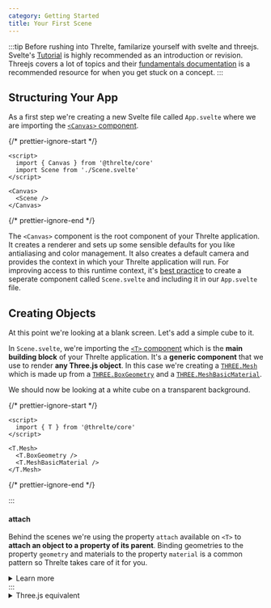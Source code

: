 ```yaml
---
category: Getting Started
title: Your First Scene
---
```



:::tip
Before rushing into Threlte, familarize yourself with svelte and threejs. Svelte's [Tutorial](https://svelte.dev/tutorial) is highly recommended as an introduction or revision. Threejs covers a lot of topics and their [fundamentals documentation](https://threejs.org/manual/#en/fundamentals) is a recommended resource for when you get stuck on a concept.
:::

## Structuring Your App

As a first step we're creating a new Svelte file called `App.svelte` where we are importing the [`<Canvas>` component](/docs/reference/core/canvas).

{/* prettier-ignore-start */}
```svelte title="App.svelte"
<script>
  import { Canvas } from '@threlte/core'
  import Scene from './Scene.svelte'
</script>

<Canvas>
  <Scene />
</Canvas>
```
{/* prettier-ignore-end */}

The `<Canvas>` component is the root component of your Threlte application. It creates a
renderer and sets up some sensible defaults for you like antialiasing and color management.
It also creates a default camera and provides the context in which your Threlte application
will run. For improving access to this runtime context, it's <a href="/docs/learn/basics/app-structure">best practice</a>
to create a seperate component called `Scene.svelte` and including it in our `App.svelte` file.

## Creating Objects

At this point we're looking at a blank screen. Let's add a simple cube to it.

In `Scene.svelte`, we're importing the [`<T>` component](/docs/reference/core/t) which is
the **main building block** of your Threlte application. It's a **generic
component** that we use to render **any Three.js object**. In this case we're creating a
[`THREE.Mesh`](https://threejs.org/docs/index.html#api/en/objects/Mesh) which is made up from
a [`THREE.BoxGeometry`](https://threejs.org/docs/index.html#api/en/geometries/BoxGeometry) and
a [`THREE.MeshBasicMaterial`](https://threejs.org/docs/index.html#api/en/materials/MeshBasicMaterial).

We should now be looking at a white cube on a transparent background.

{/* prettier-ignore-start */}
```svelte title="Scene.svelte" {1-8}+
<script>
  import { T } from '@threlte/core'
</script>

<T.Mesh>
  <T.BoxGeometry />
  <T.MeshBasicMaterial />
</T.Mesh>
```
{/* prettier-ignore-end */}

<Example path="first-scene/step-1" hideCode />

:::

#### attach

Behind the scenes we're using the property `attach` available on `<T>` to **attach an object to a property of
its parent**. Binding geometries to the property `geometry` and materials to the property `material` is a common
pattern so Threlte takes care of it for you.

  <details>
	<summary>
      Learn more
    </summary>

    We're using the property `attach` available on `<T>` to
    **attach an object to a property of its parent**. In our case we're **attaching** the underlying Three.js
    object of `<T.BoxGeometry>` to the property `geometry` of the `<T.Mesh>` component. We're also attaching
    the underlying Three.js object of `<T.MeshBasicMaterial>` to the property `material` of the `<T.Mesh>` component.

    {/* prettier-ignore-start */}
    ```svelte title="Scene.svelte"
    <script>
      import { T } from '@threlte/core'
    </script>

    <T.Mesh>
      <T.BoxGeometry attach="geometry" />
      <T.MeshBasicMaterial attach="material" />
    </T.Mesh>
    ```
    {/* prettier-ignore-end */}

    Binding geometries to the property `geometry` and materials to the property `material` is a common
    pattern so Threlte will take care of it. It checks for the properties `isMaterial` and `isGeometry` on
    the underlying Three.js object and attaches it to the correct property.

  </details>
:::

<details>
	<summary>
		Three.js equivalent
	</summary>
  ```ts
  // creating the objects
  const geometry = new THREE.BoxGeometry()
  const material = new THREE.MeshBasicMaterial()
  const mesh = new THREE.Mesh()

// "attaching" the objects
mesh.geometry = geometry
mesh.material = material

````
</details>

## Modifying Objects


That cube is still a bit boring. Let's add some color to it, and make it a bit bigger! We also want to move it up a little to highlight it. We can do this by passing props to the
`<T>` component.

{/* prettier-ignore-start */}
```svelte title="Scene.svelte" {5-7}m
<script>
import { T } from '@threlte/core'
</script>

<T.Mesh position.y={1}>
<T.BoxGeometry args={[1, 2, 1]} />
<T.MeshBasicMaterial color="hotpink" />
</T.Mesh>
````

{/* prettier-ignore-end */}

<Example path="first-scene/step-2" hideCode />

Threlte automatically generates props for `<T>` based on the underlying Three.js object. This means you can easily guess most `<T>` props
based on the <a href="https://threejs.org/docs/index.html#manual/en/introduction/Creating-a-scene">Three.js docs</a> for the class you are using.

<details>
  <summary>
    Three.js equivalent
  </summary>

```ts
const mesh = new THREE.Mesh()
const geometry = new THREE.BoxGeometry(1, 2, 1)
const material = new THREE.MeshBasicMaterial()
mesh.position.y = 1
material.color.set('hotpink')
```

</details>

The special **args** prop we use in `<T.BoxGeometry>` corresponds to the
object's constructor arguments. Props interpreted from the underlying Three.js
object are called **auto props**, like `color` in our `<T.MeshBasicMaterial>`.
Leveraging Threlte's **Pierced Props** you can directly assigned to attributes
of props like `position.y` in our `<T.Mesh>`.

<details>
	<summary>
		Learn more
	</summary>
	#### `args`

    In Three.js objects are classes that are instantiated. These classes can
    receive one-time constructor arguments (`new THREE.SphereGeometry(1, 32)`). In
    Threlte, constructor arguments are always passed as an array via the prop
    `args`. If `args` change later on, the object must naturally get reconstructed
    from scratch!

    #### Auto Props

    For all other props, Threlte tries to automatically interpret props passed to `<T>` component.

    **Step 1.** *Find Properties* - First, Threlte will try to find the **property
    on the underlying Three.js object** based on the **name of the prop**. In our
    example, [`color` is a property of
    `THREE.MeshBasicMaterial`](https://threejs.org/docs/index.html#api/en/materials/MeshBasicMaterial.color).

    **Step 2.** *Try `set` Methods* - Next, Threlte will look for a `set` method
    on that property and use it to set the new value. In our example it will call
    `material.color.set('hotpink')` to set the color of our material.

    **Step 3.** *Try setting the property directly* - If there's no `set` method,
    it will try to set the property directly. In our example, this equated to
    `mesh.position.y = 1`.

    **Step 4.** *Check for array values* - When setting a property that accepts
    more than one value (such as a `THREE.Vector3`: `vec3.set(1, 2, 3)`), we can
    pass an array as a prop.

    **Step 5.** *Keep the prop type constant for the lifetime of the component* -
    If the prop value changes, Threlte will try to set the property again. If the
    type of the prop value changes, Threlte won't be able to reliably do that. For
    instance the type of the value of a variable that is used as a prop should not
    change from a single number to an array of numbers.

    #### Pierced Props

    Because the property `position` of our `THREE.Mesh` is a `THREE.Vector3`, it
    also has `x`, `y` and `z` properties which we can set directly via
    dot-notation, we call this **Pierced Props**.

</details>

:::tip[Primitive Values]
From a performance perspective, it's often better to use pierced props because
[primitive](https://developer.mozilla.org/en-US/docs/Glossary/Primitive) prop values can safely be
compared for equality. This means that if the value of a prop doesn't change, Threlte will skip
any updates to the underlying Three.js object.
:::

:::caution[Constant prop types]
The type of an inferred prop (or "auto prop") must be constant. This means that the type of a prop
must not change for the lifetime of the component. For instance you can't use a variable as a prop
that is an array of numbers and then later on change the value of that variable to a single
number. This is considered a type change and therefore not allowed.
:::

## Pointing the Camera

We're still staring at the side of a cube, let's add a camera and offset it from the center:

{/* prettier-ignore-start */}
```svelte title="Scene.svelte" {5-11}+
<script>
  import { T } from '@threlte/core'
</script>

<T.PerspectiveCamera
  makeDefault
  position={[10, 10, 10]}
  oncreate={(ref) => {
    ref.lookAt(0, 1, 0)
  }}
/>

<T.Mesh position.y={1}>
  <T.BoxGeometry args={[1, 2, 1]} />
  <T.MeshBasicMaterial color="hotpink" />
</T.Mesh>
```
{/* prettier-ignore-end */}

<Example path="first-scene/step-3" hideCode />

We're again using the `<T>` component to create a [`THREE.PerspectiveCamera`](https://threejs.org/docs/index.html#api/en/cameras/PerspectiveCamera).
We're also passing a `makeDefault` prop which will make this camera the default camera of our application.
The renderer now uses this camera to render our scene.

:::

#### Events

Threlte supports listening to certain <a href="/docs/reference/core/t#events">events on `<T/>` components</a>. Here, we use the `create`
event to get a reference to the underlying Three.js object as soon as it's created and use the method `lookAt` to look at the cube.

:::

## Enabling Interactivity

Let's say we want to scale our cube as soon as we hover over it. We first have to import the
[plugin](/docs/learn/advanced/plugins) [`interactivity`](/docs/reference/extras/interactivity) from
[`@threlte/extras`](/docs/reference/extras/getting-started) and invoke it in our Scene.svelte file;
We can now add interaction event listeners to our `<T>` components. We will add `pointerenter` and
`pointerleave` event listeners to our cube. In the event handlers we'll update the value of a Svelte spring store
and apply the stores value to the property `scale` of the component `<T.Mesh>`.

{/* prettier-ignore-start */}
```svelte title="Scene.svelte" {3-4,6-7,20-22}+
<script>
  import { T } from '@threlte/core'
  import { interactivity } from '@threlte/extras'
  import { spring } from 'svelte/motion'

  interactivity()
  const scale = spring(1)
</script>

<T.PerspectiveCamera
  makeDefault
  position={[10, 10, 10]}
  oncreate={(ref) => {
    ref.lookAt(0, 1, 0)
  }}
/>

<T.Mesh
  position.y={1}
  scale={$scale}
  onpointerenter={() => scale.set(1.5)}
  onpointerleave={() => scale.set(1)}
>
  <T.BoxGeometry args={[1, 2, 1]} />
  <T.MeshBasicMaterial color="hotpink" />
</T.Mesh>
```
{/* prettier-ignore-end */}

<Example path="first-scene/step-4" hideCode />

:::note[Automatic Vector & Scalar Detection]
You might have noticed that we're only passing a single number to the prop `scale` on `<T.Mesh>`. Threlte automatically
figures out whether you are passing an array or a number and uses the appropriate underlying Three.js method.

  <details>
    <summary>
      Learn more
    </summary>
    The component `<T>` will first look for a property `setScalar` on	the underlying Three.js object and use that method if
    only a single number is passed. This is equivalent to calling `scale.setScalar($scale)`.
  </details>
:::

:::tip[Realtime Variables]
When working with realtime apps where variables e.g. position and rotation change constantly, an
easy way observe the values is with [live
expressions](https://developer.chrome.com/docs/devtools/console/live-expressions/).
:::

## Adding Animation

Let's add some motion to our cube. We will use Threlte's [`useTask`](/docs/reference/core/use-task) hook to tap
into Threlte's **unified frame loop** and run a function on every frame. We again use a Pierced Prop to let the
cube rotate around its y-axis.

{/* prettier-ignore-start */}
```svelte title="Scene.svelte" {2}m {9-12,24}+
<script>
  import { T, useTask } from '@threlte/core'
  import { interactivity } from '@threlte/extras'
  import { spring } from 'svelte/motion'

  interactivity()
  const scale = spring(1)

  let rotation = 0
  useTask((delta) => {
    rotation += delta
  })
</script>

<T.PerspectiveCamera
  makeDefault
  position={[10, 10, 10]}
  oncreate={(ref) => {
    ref.lookAt(0, 1, 0)
  }}
/>

<T.Mesh
  rotation.y={rotation}
  position.y={1}
  scale={$scale}
  onpointerenter={() => scale.set(1.5)}
  onpointerleave={() => scale.set(1)}
>
  <T.BoxGeometry args={[1, 2, 1]} />
  <T.MeshBasicMaterial color="hotpink" />
</T.Mesh>
```
{/* prettier-ignore-end */}

<Example path="first-scene/step-5" hideCode />

`useTask` registers a callback that will be invoked on every frame. The callback receives the time delta since the last frame as an argument. We use
the delta to update the rotation
[independent of the frame rate](https://developer.mozilla.org/en-US/docs/Web/API/window/requestAnimationFrame)
– the cube will rotate at the same speed regardless of the frame rate.

## Adjusting the Lighting

We're almost done. Let's add some shading to our cube and a light source. We'll use a
`THREE.MeshStandardMaterial` on our cube and a `THREE.DirectionalLight` to illuminate our scene.

{/* prettier-ignore-start */}
```svelte title="Scene.svelte" {32}m {22}+
<script>
  import { T, useTask } from '@threlte/core'
  import { interactivity } from '@threlte/extras'
  import { spring } from 'svelte/motion'

  interactivity()
  const scale = spring(1)
  let rotation = 0
  useTask((delta) => {
    rotation += delta
  })
</script>

<T.PerspectiveCamera
  makeDefault
  position={[10, 10, 10]}
  oncreate={(ref) => {
    ref.lookAt(0, 1, 0)
  }}
/>

<T.DirectionalLight position={[0, 10, 10]} />

<T.Mesh
  rotation.y={rotation}
  position.y={1}
  scale={$scale}
  onpointerenter={() => scale.set(1.5)}
  onpointerleave={() => scale.set(1)}
>
  <T.BoxGeometry args={[1, 2, 1]} />
  <T.MeshStandardMaterial color="hotpink" />
</T.Mesh>
```
{/* prettier-ignore-end */}

<Example path="first-scene/step-6" hideCode />

## Casting Shadows

We would like our cube to cast a shadow. To do so, we need a floor for it to cast a shadow _on_,
so we add a new `<T.Mesh>` but this time with `<T.CircleGeometry>`. To enable shadows, we need to
set `castShadow` on both the light and our cube, and set `receiveShadow` on our new floor:

{/* prettier-ignore-start */}

```svelte title="Scene.svelte" {22}m {24,33,39-45}+
<script>
  import { T, useTask } from '@threlte/core'
  import { interactivity } from '@threlte/extras'
  import { spring } from 'svelte/motion'

  interactivity()
  const scale = spring(1)
  let rotation = 0
  useTask((delta) => {
    rotation += delta
  })
</script>

<T.PerspectiveCamera
  makeDefault
  position={[10, 10, 10]}
  oncreate={(ref) => {
    ref.lookAt(0, 1, 0)
  }}
/>

<T.DirectionalLight
  position={[0, 10, 10]}
  castShadow
/>

<T.Mesh
  rotation.y={rotation}
  position.y={1}
  scale={$scale}
  onpointerenter={() => scale.set(1.5)}
  onpointerleave={() => scale.set(1)}
  castShadow
>
  <T.BoxGeometry args={[1, 2, 1]} />
  <T.MeshStandardMaterial color="hotpink" />
</T.Mesh>

<T.Mesh
  rotation.x={-Math.PI / 2}
  receiveShadow
>
  <T.CircleGeometry args={[4, 40]} />
  <T.MeshStandardMaterial color="white" />
</T.Mesh>
```

<Example path="first-scene/step-7" hideCode />

## Conclusion

Congratulations, you've just created your first Three.js scene with Threlte! It includes important
Three.js and Threlte concepts and should give you a good starting point for your first Threlte project.

